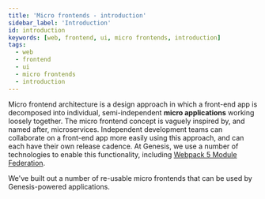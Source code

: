 ```yaml
---
title: 'Micro frontends - introduction'
sidebar_label: 'Introduction'
id: introduction
keywords: [web, frontend, ui, micro frontends, introduction]
tags:
  - web
  - frontend
  - ui
  - micro frontends
  - introduction
---
```


Micro frontend architecture is a design approach in which a front-end app is decomposed into individual,
semi-independent __micro applications__ working loosely together. The micro frontend concept is vaguely inspired by, and named
after, microservices. Independent development teams can collaborate on a front-end app more easily using this approach,
and can each have their own release cadence. At Genesis, we use a number of technologies to enable this functionality,
including [Webpack 5 Module Federation](https://webpack.js.org/concepts/module-federation/).

We've built out a number of re-usable micro frontends that can be used by Genesis-powered applications.

